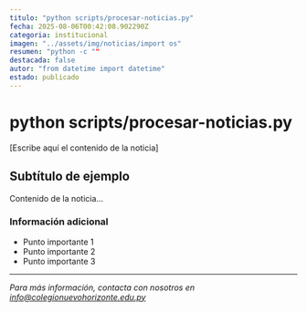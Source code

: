```yaml
---
titulo: "python scripts/procesar-noticias.py"
fecha: 2025-08-06T00:42:08.902290Z
categoria: institucional
imagen: "../assets/img/noticias/import os"
resumen: "python -c ""
destacada: false
autor: "from datetime import datetime"
estado: publicado
---
```


# python scripts/procesar-noticias.py

[Escribe aquí el contenido de la noticia]

## Subtítulo de ejemplo

Contenido de la noticia...

### Información adicional

- Punto importante 1
- Punto importante 2
- Punto importante 3

---

*Para más información, contacta con nosotros en info@colegionuevohorizonte.edu.py*
